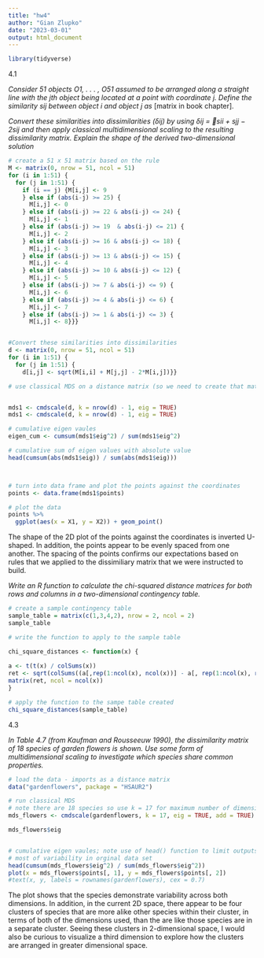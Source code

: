 ```yaml
---
title: "hw4"
author: "Gian Zlupko"
date: "2023-03-01"
output: html_document
---
```


```r
library(tidyverse)
```


4.1 

*Consider 51 objects O1, . . . , O51 assumed to be arranged along a straight line with the jth object being located at a point with coordinate j. Define the similarity sij between object i and object j as* [matrix in book chapter].

*Convert these similarities into dissimilarities (δij) by using δij = 􏰓sii + sjj − 2sij and then apply classical multidimensional scaling to the resulting dissimilarity matrix. Explain the shape of the derived two-dimensional solution*
```r

# create a 51 x 51 matrix based on the rule
M <- matrix(0, nrow = 51, ncol = 51)
for (i in 1:51) {
  for (j in 1:51) {
    if (i == j) {M[i,j] <- 9
    } else if (abs(i-j) >= 25) {
      M[i,j] <- 0
    } else if (abs(i-j) >= 22 & abs(i-j) <= 24) {
      M[i,j] <- 1
    } else if (abs(i-j) >= 19  & abs(i-j) <= 21) {
      M[i,j] <- 2
    } else if (abs(i-j) >= 16 & abs(i-j) <= 18) {
      M[i,j] <- 3
    } else if (abs(i-j) >= 13 & abs(i-j) <= 15) {
      M[i,j] <- 4
    } else if (abs(i-j) >= 10 & abs(i-j) <= 12) {
      M[i,j] <- 5
    } else if (abs(i-j) >= 7 & abs(i-j) <= 9) {
      M[i,j] <- 6
    } else if (abs(i-j) >= 4 & abs(i-j) <= 6) {
      M[i,j] <- 7
    } else if (abs(i-j) >= 1 & abs(i-j) <= 3) {
      M[i,j] <- 8}}}


#Convert these similarities into dissimilarities
d <- matrix(0, nrow = 51, ncol = 51)
for (i in 1:51) {
  for (j in 1:51) {
    d[i,j] <- sqrt(M[i,i] + M[j,j] - 2*M[i,j])}}

# use classical MDS on a distance matrix (so we need to create that matrix, too)


mds1 <- cmdscale(d, k = nrow(d) - 1, eig = TRUE) 
mds1 <- cmdscale(d, k = nrow(d) - 1, eig = TRUE) 

# cumulative eigen vaules
eigen_cum <- cumsum(mds1$eig^2) / sum(mds1$eig^2)

# cumulative sum of eigen values with absolute value 
head(cumsum(abs(mds1$eig)) / sum(abs(mds1$eig))) 



# turn into data frame and plot the points against the coordinates
points <- data.frame(mds1$points) 

# plot the data
points %>%
  ggplot(aes(x = X1, y = X2)) + geom_point()

```


The shape of the 2D plot of the points against the coordinates is inverted U-shaped. In addition, the points appear to be evenly spaced from one another. The spacing of the points confirms our expectations based on rules that we applied to the dissimiliary matrix that we were instructed to build. 


*Write an R function to calculate the chi-squared distance matrices for both rows and columns in a two-dimensional contingency table.*

```r

# create a sample contingency table 
sample_table = matrix(c(1,3,4,2), nrow = 2, ncol = 2)  
sample_table

# write the function to apply to the sample table

chi_square_distances <- function(x) {
  
a <- t(t(x) / colSums(x))
ret <- sqrt(colSums((a[,rep(1:ncol(x), ncol(x))] - a[, rep(1:ncol(x), rep(ncol(x), ncol(x)))])^2 * sum(x) / rowSums(x)))
matrix(ret, ncol = ncol(x))
} 

# apply the function to the sampe table created 
chi_square_distances(sample_table) 

```



4.3

*In Table 4.7 (from Kaufman and Rousseeuw 1990), the dissimilarity matrix of 18 species of garden flowers is shown. Use some form of multidimensional scaling to investigate which species share common properties.*
```r

# load the data - imports as a distance matrix 
data("gardenflowers", package = "HSAUR2")

# run classical MDS 
# note there are 18 species so use k = 17 for maximum number of dimensions
mds_flowers <- cmdscale(gardenflowers, k = 17, eig = TRUE, add = TRUE) 

mds_flowers$eig


# cumulative eigen vaules; note use of head() function to limit outputs. Shows that 3 dimensions account for 
# most of variability in orginal data set 
head(cumsum(mds_flowers$eig^2) / sum(mds_flowers$eig^2)) 
plot(x = mds_flowers$points[, 1], y = mds_flowers$points[, 2])
#text(x, y, labels = rownames(gardenflowers), cex = 0.7)

```


The plot shows that the species demonstrate variability across both dimensions. In addition, in the current 2D space, there appear to be four clusters of species that are more alike other species within their cluster, in terms of both of the dimensions used, than the are like those species are in a separate cluster. Seeing these clusters in 2-dimensional space, I would also be curious to visualize a third dimension to explore how the clusters are arranged in greater dimensional space. 















